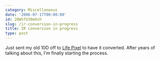 ```yaml
---
category: Miscellaneous
date: '2006-07-17T00:00:00'
id: 20WSfU30mXsh
slug: /ir-conversion-in-progress
title: IR conversion in progress
type: post
---
```


Just sent my old 10D off to [Life Pixel](http://lifepixel.com/) to
have it converted. After years of talking about this, I'm finally
starting the process.